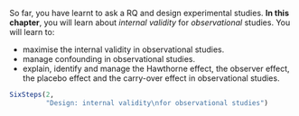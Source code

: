 ::: {.objectivesBox .objectives data-latex="{iconmonstr-target-4-240.png}"}
So far, you have learnt to ask a RQ and design experimental studies.
**In this chapter**, you will learn about *internal validity* for *observational* studies. 
You will learn to:

* maximise the internal validity in observational studies.
* manage confounding in observational studies.
* explain, identify and manage the Hawthorne effect, the observer effect, the placebo effect and the carry-over effect in observational studies.
:::


```r
SixSteps(2, 
         "Design: internal validity\nfor observational studies")
```